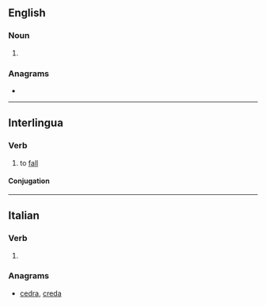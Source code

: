 {{also|càder|çadër}}
==English==

===Noun===
{{en-noun}}

# {{alternative form of|cadre|lang=en}}

{{Webster 1913}}

===Anagrams===
* {{anagrams|en|a=acder|Cedar|Cerda|Cerdà|acred|arced|cadre|cared|cedar|e-card|ecard|raced}}

----

==Interlingua==

===Verb===
{{ia-verb|er}}

# to [[fall]]

====Conjugation====
{{ia-conj|cad|er|intr=yes}}

----

==Italian==

===Verb===
{{head|it|verb}}

# {{apocopic form of|cadere|lang=it}}

===Anagrams===
* [[cedra#Italian|cedra]], [[creda#Italian|creda]]